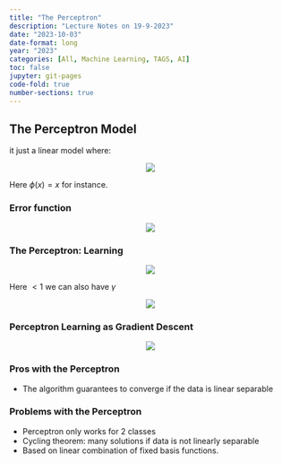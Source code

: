 ```yaml
---
title: "The Perceptron"
description: "Lecture Notes on 19-9-2023"
date: "2023-10-03"
date-format: long
year: "2023"
categories: [All, Machine Learning, TAGS, AI]
toc: false
jupyter: git-pages
code-fold: true
number-sections: true
---
```



## The Perceptron Model

it just a linear model where:

<center>[![](imgs/2023-10-03-01-07-17.png)]{.w400}</center>

Here $\phi(x)=x$ for instance.

### Error function

<center>[![](imgs/2023-10-03-01-42-06.png)]{.w400}</center>

### The Perceptron: Learning

<center>[![](imgs/2023-10-03-01-58-58.png)]{.w400}</center>

Here $<1$ we can also have $\gamma$

<center>[![](imgs/2023-10-03-10-52-04.png)]{.w400}</center>

### Perceptron Learning as Gradient Descent

<center>[![](imgs/2023-10-03-02-00-16.png)]{.w400}</center>

### Pros with the Perceptron

- The algorithm guarantees to converge if the data is linear separable

### Problems with the Perceptron

- Perceptron only works for 2 classes
- Cycling theorem: many solutions if data is not linearly separable
- Based on linear combination of fixed basis functions.



